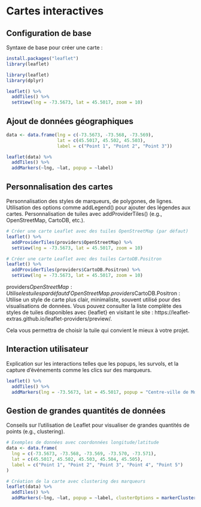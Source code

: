 # Cartes interactives

## Configuration de base

Syntaxe de base pour créer une carte :

```r
install.packages("leaflet")
library(leaflet)
```


```r
library(leaflet)
library(dplyr)
```

```r
leaflet() %>%
  addTiles() %>%
  setView(lng = -73.5673, lat = 45.5017, zoom = 10)
```


## Ajout de données géographiques
```r
data <- data.frame(lng = c(-73.5673, -73.568, -73.569),
                   lat = c(45.5017, 45.502, 45.503),
                   label = c("Point 1", "Point 2", "Point 3"))

leaflet(data) %>%
  addTiles() %>%
  addMarkers(~lng, ~lat, popup = ~label)
```

## Personnalisation des cartes
Personnalisation des styles de marqueurs, de polygones, de lignes.
Utilisation des options comme addLegend() pour ajouter des légendes aux cartes.
Personnalisation de tuiles avec addProviderTiles() (e.g., OpenStreetMap, CartoDB, etc.).

```r
# Créer une carte Leaflet avec des tuiles OpenStreetMap (par défaut)
leaflet() %>%
  addProviderTiles(providers$OpenStreetMap) %>%
  setView(lng = -73.5673, lat = 45.5017, zoom = 10)

# Créer une carte Leaflet avec des tuiles CartoDB.Positron
leaflet() %>%
  addProviderTiles(providers$CartoDB.Positron) %>%
  setView(lng = -73.5673, lat = 45.5017, zoom = 10)
```

providers$OpenStreetMap : Utilise les tuiles par défaut d'OpenStreetMap.
providers$CartoDB.Positron : Utilise un style de carte plus clair, minimaliste, souvent utilisé pour des visualisations de données.
Vous pouvez consulter la liste complète des styles de tuiles disponibles avec {leaflet} en visitant le site : https://leaflet-extras.github.io/leaflet-providers/preview/.

Cela vous permettra de choisir la tuile qui convient le mieux à votre projet.

## Interaction utilisateur
Explication sur les interactions telles que les popups, les survols, et la capture d'événements comme les clics sur des marqueurs.

```r
leaflet() %>%
  addTiles() %>%
  addMarkers(lng = -73.5673, lat = 45.5017, popup = "Centre-ville de Montréal")
```

## Gestion de grandes quantités de données

Conseils sur l'utilisation de Leaflet pour visualiser de grandes quantités de points (e.g., clustering).

```r
# Exemples de données avec coordonnées longitude/latitude
data <- data.frame(
  lng = c(-73.5673, -73.568, -73.569, -73.570, -73.571),
  lat = c(45.5017, 45.502, 45.503, 45.504, 45.505),
  label = c("Point 1", "Point 2", "Point 3", "Point 4", "Point 5")
)

# Création de la carte avec clustering des marqueurs
leaflet(data) %>%
  addTiles() %>%
  addMarkers(~lng, ~lat, popup = ~label, clusterOptions = markerClusterOptions())
```

